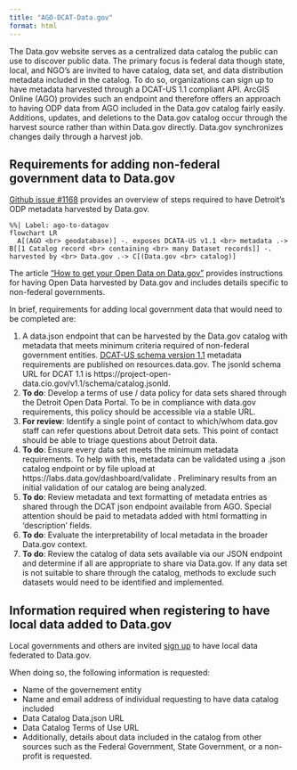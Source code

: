 ```yaml
---
title: "AGO-DCAT-Data.gov"
format: html
---
```



The Data.gov website serves as a centralized data catalog the public can use to discover public data. The primary focus is federal data though state, local, and NGO's are invited to have catalog, data set, and data distribution metadata included in the catalog. To do so, organizations can sign up to have metadata harvested through a DCAT-US 1.1 compliant API. ArcGIS Online (AGO) provides such an endpoint and therefore offers an approach to having ODP data from AGO included in the Data.gov catalog fairly easily. Additions, updates, and deletions to the Data.gov catalog occur through the harvest source rather than within Data.gov directly. Data.gov synchronizes changes daily through a harvest job.



## Requirements for adding non-federal government data to Data.gov

[Github issue #1168](https://github.com/CityOfDetroit/data-engineering/issues/1168) provides an overview of steps required to have Detroit's ODP metadata harvested by Data.gov.


```mermaid
%%| Label: ago-to-datagov 
flowchart LR
  A[(AGO <br> geodatabase)] -. exposes DCATA-US v1.1 <br> metadata .-> B[[1 Catalog record <br> containing <br> many Dataset records]] -. harvested by <br> Data.gov .-> C[(Data.gov <br> catalog)]
```




The article ["How to get your Open Data on Data.gov"](https://resources.data.gov/resources/data-gov-open-data-howto/) provides instructions for having Open Data harvested by Data.gov and includes details specific to non-federal governments. 

In brief, requirements for adding local government data that would need to be completed are:

1. A data.json endpoint that can be harvested by the Data.gov catalog with metadata that meets minimum criteria required of non-federal government entities.  [DCAT-US schema version 1.1](https://resources.data.gov/resources/dcat-us/) metadata requirements are published on resources.data.gov. The jsonld schema URL for DCAT 1.1 is https://project-open-data.cio.gov/v1.1/schema/catalog.jsonld.  
2. **To do**: Develop a terms of use / data policy for data sets shared through the Detroit Open Data Portal. To be in compliance with data.gov requirements, this policy should be accessible via a stable URL. 
3. **For review**: Identify a single point of contact to which/whom data.gov staff can refer questions about Detroit data sets. This point of contact should be able to triage questions about Detroit data.
4. **To do**: Ensure every data set meets the minimum metadata requirements. To help with this, metadata can be validated using a .json catalog endpoint or by file upload at https://labs.data.gov/dashboard/validate . Preliminary results from an initial validation of our catalog are being analyzed.
5. **To do**: Review metadata and text formatting of metadata entries as shared through the DCAT json endpoint available from AGO. Special attention should be paid to metadata added with html formatting in 'description' fields.
6. **To do**: Evaluate the interpretability of local metadata in the broader Data.gov context.
7. **To do**: Review the catalog of data sets available via our JSON endpoint and determine if all are appropriate to share via Data.gov. If any data set is not suitable to share through the catalog, methods to exclude such datasets would need to be identified and implemented.



## Information required when registering to have local data added to Data.gov

Local governments and others are invited [sign up](https://data.gov/local/add/) to have local data federated to Data.gov. 

When doing so, the following information is requested:

- Name of the governement entity
- Name and email address of individual requesting to have data catalog included
- Data Catalog Data.json URL
- Data Catalog Terms of Use URL
- Additionally, details about data included in the catalog from other sources such as the Federal Government, State Government, or a non-profit is requested.


